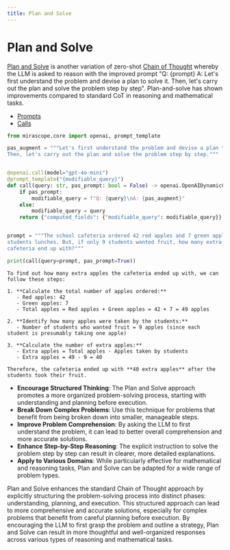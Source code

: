 ```yaml
---
title: Plan and Solve
---
```


# Plan and Solve

[Plan and Solve](https://arxiv.org/pdf/2305.04091) is another variation of zero-shot [Chain of Thought](https://arxiv.org/abs/2201.11903) whereby the LLM is asked to reason with the improved prompt "Q: {prompt} A: Let's first understand the problem and devise a plan to solve it. Then, let's carry out the plan and solve the problem step by step". Plan-and-solve has shown improvements compared to standard CoT in reasoning and mathematical tasks.

<Info title="Mirascope Concepts Used">
<ul>
<li><a href="../../../../learn/prompts/">Prompts</a></li>
<li><a href="../../../../learn/calls/">Calls</a></li>
</ul>
</Info>


```python
from mirascope.core import openai, prompt_template

pas_augment = """Let's first understand the problem and devise a plan to solve it.
Then, let's carry out the plan and solve the problem step by step."""


@openai.call(model="gpt-4o-mini")
@prompt_template("{modifiable_query}")
def call(query: str, pas_prompt: bool = False) -> openai.OpenAIDynamicConfig:
    if pas_prompt:
        modifiable_query = f"Q: {query}\nA: {pas_augment}"
    else:
        modifiable_query = query
    return {"computed_fields": {"modifiable_query": modifiable_query}}


prompt = """The school cafeteria ordered 42 red apples and 7 green apples for
students lunches. But, if only 9 students wanted fruit, how many extra did the
cafeteria end up with?"""

print(call(query=prompt, pas_prompt=True))
```

    To find out how many extra apples the cafeteria ended up with, we can follow these steps:
    
    1. **Calculate the total number of apples ordered:**
       - Red apples: 42
       - Green apples: 7
       - Total apples = Red apples + Green apples = 42 + 7 = 49 apples
    
    2. **Identify how many apples were taken by the students:**
       - Number of students who wanted fruit = 9 apples (since each student is presumably taking one apple)
    
    3. **Calculate the number of extra apples:**
       - Extra apples = Total apples - Apples taken by students
       - Extra apples = 49 - 9 = 40
    
    Therefore, the cafeteria ended up with **40 extra apples** after the students took their fruit.


<Info title="Effective Plan and Solve Usage">
<ul>
<li><strong>Encourage Structured Thinking</strong>: The Plan and Solve approach promotes a more organized problem-solving process, starting with understanding and planning before execution.</li>
<li><strong>Break Down Complex Problems</strong>: Use this technique for problems that benefit from being broken down into smaller, manageable steps.</li>
<li><strong>Improve Problem Comprehension</strong>: By asking the LLM to first understand the problem, it can lead to better overall comprehension and more accurate solutions.</li>
<li><strong>Enhance Step-by-Step Reasoning</strong>: The explicit instruction to solve the problem step by step can result in clearer, more detailed explanations.</li>
<li><strong>Apply to Various Domains</strong>: While particularly effective for mathematical and reasoning tasks, Plan and Solve can be adapted for a wide range of problem types.</li>
</ul>
</Info>

Plan and Solve enhances the standard Chain of Thought approach by explicitly structuring the problem-solving process into distinct phases: understanding, planning, and execution. This structured approach can lead to more comprehensive and accurate solutions, especially for complex problems that benefit from careful planning before execution. By encouraging the LLM to first grasp the problem and outline a strategy, Plan and Solve can result in more thoughtful and well-organized responses across various types of reasoning and mathematical tasks.

